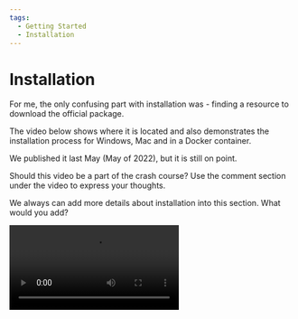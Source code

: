 ```yaml
---
tags:
  - Getting Started
  - Installation
---
```



# Installation

For me, the only confusing part with installation was - finding a resource to download the official package.

The video below shows where it is located and also demonstrates the installation process for Windows, Mac and in a Docker container.

We published it last May (May of 2022), but it is still on point.

Should this video be a part of the crash course? Use the comment section under the video to express your thoughts.

We always can add more details about installation into this section. What would you add?

<Video
  src="https://www.youtube.com/embed/xTQpV7B700w"
  title="How to Install Grafana for Data Analysts and Data Scientists."
/>
